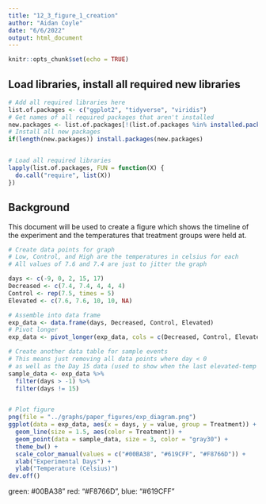 ```yaml
---
title: "12_3_figure_1_creation"
author: "Aidan Coyle"
date: "6/6/2022"
output: html_document
---
```


```r
knitr::opts_chunk$set(echo = TRUE)
```


## Load libraries, install all required new libraries

```r
# Add all required libraries here
list.of.packages <- c("ggplot2", "tidyverse", "viridis")
# Get names of all required packages that aren't installed
new.packages <- list.of.packages[!(list.of.packages %in% installed.packages()[, "Package"])]
# Install all new packages
if(length(new.packages)) install.packages(new.packages)


# Load all required libraries
lapply(list.of.packages, FUN = function(X) {
  do.call("require", list(X))
})
```

## Background

This document will be used to create a figure which shows the timeline of the experiment and the temperatures that treatment groups were held at.

```r
# Create data points for graph
# Low, Control, and High are the temperatures in celsius for each
# All values of 7.6 and 7.4 are just to jitter the graph

days <- c(-9, 0, 2, 15, 17)
Decreased <- c(7.4, 7.4, 4, 4, 4)
Control <- rep(7.5, times = 5)
Elevated <- c(7.6, 7.6, 10, 10, NA)

# Assemble into data frame
exp_data <- data.frame(days, Decreased, Control, Elevated)
# Pivot longer
exp_data <- pivot_longer(exp_data, cols = c(Decreased, Control, Elevated), names_to = "Treatment")

# Create another data table for sample events
# This means just removing all data points where day < 0
# as well as the Day 15 data (used to show when the last elevated-temp crab died)
sample_data <- exp_data %>%
  filter(days > -1) %>%
  filter(days != 15)


# Plot figure
png(file = "../graphs/paper_figures/exp_diagram.png")
ggplot(data = exp_data, aes(x = days, y = value, group = Treatment)) +
  geom_line(size = 1.5, aes(color = Treatment)) +
  geom_point(data = sample_data, size = 3, color = "gray30") +
  theme_bw() +
  scale_color_manual(values = c("#00BA38", "#619CFF", "#F8766D")) +
  xlab("Experimental Days") +
  ylab("Temperature (Celsius)") 
dev.off()

```

green: #00BA38" red: "#F8766D", blue: "#619CFF"

